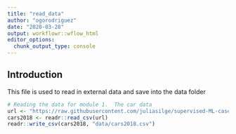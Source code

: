 ```yaml
---
title: "read_data"
author: "ogorodriguez"
date: "2020-03-28"
output: workflowr::wflow_html
editor_options:
  chunk_output_type: console
---
```


## Introduction

This file is used to read in external data and save into the data folder

```r
# Reading the data for module 1.  The car data
url <- "https://raw.githubusercontent.com/juliasilge/supervised-ML-case-studies-course/master/data/cars2018.csv"
cars2018 <- readr::read_csv(url)
readr::write_csv(cars2018, "data/cars2018.csv")


```


